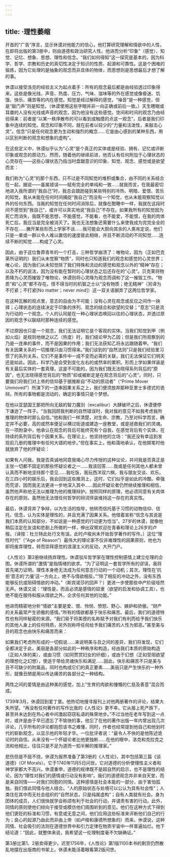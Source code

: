 ```yaml
---
---
---
```

title: ·理性萎缩
---




开首的“广告”序言，显示休谟对他能力的信心，他打算研究理解和情欲中的人性，在即将出版的第3册中，则由道德和政治研究人性。他进而分析“印象”（感觉）、知觉、记忆、想象、思想、理性和信念。“我们如何得知”这一探究是基本的，因为科学、哲学、宗教和历史的真切性决定于知识的性质、起源和可靠性。这是个困难的锻炼，因为它处理的是抽象的观念而非具体的物体，而思想则是思想最后才想了解的事。

休谟以接受洛克的经验主义为起点着手：所有的观念最后都是由经验透过印象得来。这些是像光线、声音、热度、压力、气味、滋味等的外在感觉或像昏迷、饥饿、快乐、痛苦等的内在感觉。知觉是经过解释的感觉，“噪音”是一种感觉，但是“敲门声”则是知觉。（休谟使用这些字眼并非一向正确或前后一致。）天生瞎眼或耳聋的人没有光线或声音的观念，因为他没有这些感觉。空间和时间的观念乃由经验得来：前者是“以某一秩序散布的可以看到或触摸的点这一观念”，后者是我们印象中连续的知觉。观念和印象不同，就在前者以较少的“力量和活泼性，来敲击心灵”。信念“只是任何观念更为生动和强烈的概念……它是由心感到的某种东西，用以区别判断的观念和想象的虚构”。

在这些定义中，休谟似乎认为“心灵”是个真正的实体或是经验、拥有、记忆或评断印象或观念的原动力。然而，随着他的继续前进，他否认有任何附加于心理状态的心灵存在——这些心理状态乃指当时盘踞意识的印象、知觉、观念、感觉或是欲望而言：

我们称为“心灵”的那个东西，只不过是不同知觉的堆积或集合，由不同的关系结合在一起，据说——虽属错误——赋有完全的单纯和一致……就我而言，在我最密切地进入我所谓的“我自己”时，我总会踉跄碰到某些特别的冷热、明暗、爱恨、苦乐的知觉。我从未能在任何时间捕捉“我自己”而没有一个知觉，也从未能观察知觉以外的任何东西。当我的知觉在任何时间消除后，就像在酣睡中一样，我就在这段时间不感觉到“我自己”，或许可以真实地说“我自己”不存在。如果我所有的知觉因为死亡而消失，我既不能思想，不能感觉，不能看，也不能爱，不能恨，在我的肉体死亡后，我应当是完全被消灭了。我也无法想象还需要什么来使我成为完完全全的不存在……撇开某些形而上学家不谈……我可能会大胆向其余的人类肯定说，他们只是一束或一群以令人难以置信的速度彼此相继，并且不断流动的不同知觉……连续不断的知觉……构成了心灵。



因此，由于这位鲁莽青年的一个打击，三种哲学崩溃了：唯物论，因为（正如巴克莱所证明的）我们从未觉察“物质”，同时也只知道我们的观念和感觉的心灵世界；唯心论，因为我们从未知觉除了我们特殊和流动的感觉和观念以外的“精神”存在；以及不朽的说法，因为没有能在暂时的心理状态之后还存在的“心灵”。贝克莱将物质降为心灵而摧毁了唯物论，休谟则将心灵降为观念而调和了这一摧毁工作。“物质”和“心灵”都不存在。怪不得当时的机智之士以“没有物质；绝无精神”（另译为不打紧；不打紧[No matter；never mind]）这一双关语摒弃了这两位哲学家。

在这种瓦解的观点里，意志的自由为不可能；没有心灵在观念或反应之间作一抉择；心理状态的连续决定于印象的序列、观念的结合和欲望的交替；“意志”只是流为行动的一个观念。个人的认同是在一种心理状态唤回以往的心理状态，并透过原因的观念予以联结时那种连续的感觉。

不过原因也只是一个观念，我们无法证明它是个客观的实体。当我们知觉到甲（例如火焰）是规则地继之以乙（热度）时，我们结论甲为乙因；但是我们所观察到的乃是一连串的事件，而不是因果的作用；我们无法获知乙将永远跟随着甲。“我们有关因果关系的一切推理只由习惯得来。”我们谈到的“自然法则”只是我们经验里习惯了的系列关系，它们不是事件中一成不变而必需的关联，我们无法保证它们明天还是如此。因此，科学乃是会受到变化左右的或然率的累积。形而上学如果佯装是有关最后实体的一套真理，这是不可能的，因为我们既无法晓得系列背后的“原因”，也无法晓得感觉背后的“物质”抑或被断定是在观念背后的“心灵”。同时，只要我们将我们对上帝的信仰基于据推断自“不动的原动者”（“Prime Mover Unmoved”）所演下的一连串因果关系之上，我们便须放弃那种亚里士多德式的诡辩。所有的事物都是流动的，确定的事情只是个梦想。

在他以亚瑟国王那把所向无敌的智力魔剑（excalibur）大肆破坏之后，休谟便停下谦逊了一阵子。“当我回顾我判断的自然错误时，我对我的意见不如我考虑我所推理的物体时那么自信。”他和我们一样清楚，对生命、宗教，乃至对科学而言，确定并不必要，高的或然率便足以横过街道或建造一座教堂，或是拯救我们的灵魂。在一项附录中，他承认在观念的背后可能终究有个自我，在感觉背后有个实体，在持续的系列背后有个因果关系。在理论上，他坚持他的立场：“我还没有幸运到发现前几册的推理中有任何大错的地步。”但在事实上，他和蔼地承认，在他掷笔时他就放弃了他的怀疑论：

如果有人问我，我是否真诚地同意我竭心尽力传授的这种议论，并问我是否真正是主张一切都不固定的那些怀疑论者之一……我该回答……我或是任何其他人都未曾认真而不断地坚持那个意见……我吃饭，我玩西洋双六棋，我与朋友交谈、欢乐。在三四小时的娱乐后，我会回到这些推测上，这时，它们似乎是如此的冷酷、牵强而荒谬，因而我无法更进一步地深入其中……因此怀疑论者仍然继续推理和相信，虽然他声称他无法以推理为他的推理辩护。按照同样的原理，他必须同意有关肉体存在的原则，虽然他无法借任何哲学的辩词佯装维持这一存在的真实性。



最后，休谟背弃了争辩，以为生活的指导，他转而信托基于习惯的动物信仰、信托、信念，认为实体是理性的，并且充满了因果关系。他借着宣称“信念与其说是我们本质的认知部分，不如说是一种感觉的行动更为恰当”。27岁的休谟，就像他稍后注定在友谊和悲剧上所做的一样，伸出双臂欢迎在青春和理论上26岁的卢梭。（译按：杜兰特此处行文有误。此时卢梭尚未开始哲学著作的写作。）这位“理性时代”（“Age of Reason”）最伟大的理论家不仅非难理性的因果原则，他也为即将废弃理性，转而崇拜感觉的浪漫主义的反动，大开门户。

《人性论》第2册继续扬弃理性。休谟驳斥哲学家在理性控制感情上建立伦理的企图。休谟所谓的“激情”是指情绪的欲求。“为了证明这一套哲学所有的谬误，我将首先竭力证明，理性本身绝无法成为任何意志行动的一个动机；其次，理性在‘抗拒’意志的‘力量’这一方向上，绝不与情欲相反。”“除了相反的冲动之外，没有东西能够反抗或阻碍情欲的冲动。”（斯宾诺莎的回声？）更进一步使那些中产阶级哑然无声。休谟又说：“理性是，而且必须是感情的奴隶（欲望的启发和协调工具），也绝不能在服侍和服从情欲之外，企求任何其他的功能。”

他进而精密地分析“情欲”主要是爱、恨、怜悯、愤怒、野心、嫉妒和骄傲。“财产的关系最常产生骄傲的感情。”所有的情欲都基于快乐和痛苦。最后，我们的道德特性也有同样秘密的来源。“我们易于将美德的名称赋予对我们有利而给予我们快乐的其他人身上的任何特质，另外则称呼任何给予我们痛苦的人性为邪恶。”甚至美与丑的观念也由快乐和痛苦而来：

如果我们考虑所形成的一切假说……来说明美与丑之间的差异，我们将发现，它们全都决定于此，美丽是各部分如此的一种秩序和构造，经由我们本质的原始构造（正如人体的美），或由习惯（如同赞赏妇女的纤细），或由于幻想（正如受阻欲望的理想化之幻想），使适于带给灵魂快乐和满足……因此，快乐和痛苦不只是美与丑不可缺少的附属品，同时也构成它们的真正要素……美丽只是产生快乐的一种外形，就像丑陋是用以传达痛苦的各部分之一种结构。



两性之间的爱情是由这种美的感觉，加上“生育的肉欲和慷慨的仁慈及善意”混合而成。

1739年3月，休谟回到爱丁堡。他热切地搜寻报刊上对他两册著作的评论，结果大失所望。“再没有任何著作的写作比我的《人性论》更不幸。它从报上死产跌下，甚至并未达到在热心者中间激起窃窃私语的殊荣地步。”不过当他在老年写到这一点时，或许是由于早已遗忘了不愉快的事，他忘了在他的著作出版一年内曾出现几次评论，几乎所有的评论都抱怨该书之难懂，同时，作者也经常提到他自己和他划时代的崭新观念，以显示他的年轻才华。一位批评者说：“最令人不快的是他陈述诡论时的自信。从来没有一个怀疑论者比他更独断……在他的眼中，洛克和克拉克之流和他相比，往往只是不足为道而一知半解的推理家。”

悲伤但是不屈不挠，休谟为报界准备了第3册的《人性论》，其中包括第三篇《谈道德》（Of Morals）。它于1740年11月5日问世。它对道德的分析使理性主义者和神学家都大不高兴。休谟重申，道德的规律既不是超自然的启示，也不是理性的结论，因为“理性对我们的感情或行动没有影响”。我们的道德观念并非来自天堂，而是来自同情——对我们同胞的同情。这种感情是社会本能的一部分，由于害怕孤独，我们借此同情与他人结合。“人的原始状态与处境可以公认为具有社会性”；人类住在其中而无社会组织的“自然状态，只是纯属虚构”；自有人类就有社会。身为团体的成员，人们很快就学会称颂有利于社会的行动，并谴责有害的行动。此外，同情的原则使他们倾向于接受或模仿他们周围听到的意见。他们在这种方式下得到他们褒贬的标准和习惯，有意或无意之间，他们应用这些标准来评断他们自己的行为；良心的起源乃由此而非由上帝（如卢梭和康德所想象的）而来。休谟说，这种同情、社会吸引的法则在道德世界中和引力定律在物质宇宙中一样普遍灿烂。他下结论道：“因此，就整体来说，我希望这一伦理制度毫不欠缺确证。”

第3册比第1、2册卖得更少。迟至1756年，《人性论》第1版1100本书的剩货仍然散乱地摆在出版商的书架上。休谟未能活着眼看第2版问世。